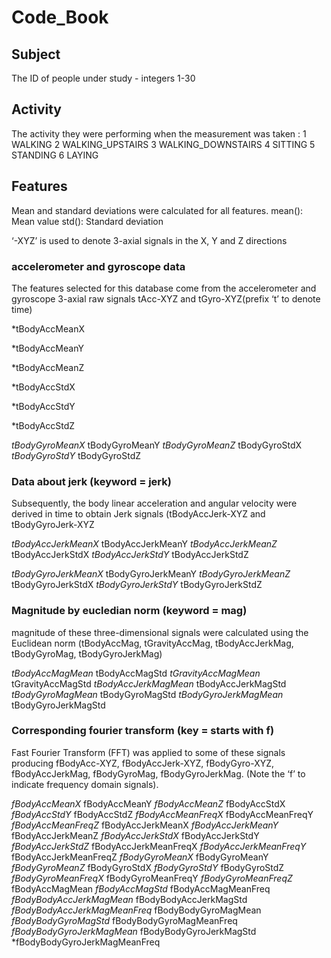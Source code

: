 # Code_Book

## Subject

The ID of people under study - integers 1-30

## Activity

The activity they were performing when the measurement was taken :
1 WALKING
2 WALKING_UPSTAIRS
3 WALKING_DOWNSTAIRS
4 SITTING
5 STANDING
6 LAYING

##  Features

Mean and standard deviations were calculated for all features.
mean(): Mean value
std(): Standard deviation


'-XYZ' is used to denote 3-axial signals in the X, Y and Z directions

### accelerometer and gyroscope data 

The features selected for this database come from the accelerometer and gyroscope 3-axial raw signals tAcc-XYZ and tGyro-XYZ(prefix 't' to denote time) 

*tBodyAccMeanX

*tBodyAccMeanY

*tBodyAccMeanZ

*tBodyAccStdX

*tBodyAccStdY

*tBodyAccStdZ

*tBodyGyroMeanX
*tBodyGyroMeanY
*tBodyGyroMeanZ
*tBodyGyroStdX
*tBodyGyroStdY
*tBodyGyroStdZ

### Data about jerk (keyword = jerk)

Subsequently, the body linear acceleration and angular velocity were derived in time to obtain Jerk signals (tBodyAccJerk-XYZ and tBodyGyroJerk-XYZ

*tBodyAccJerkMeanX
*tBodyAccJerkMeanY
*tBodyAccJerkMeanZ
*tBodyAccJerkStdX
*tBodyAccJerkStdY
*tBodyAccJerkStdZ

*tBodyGyroJerkMeanX
*tBodyGyroJerkMeanY
*tBodyGyroJerkMeanZ
*tBodyGyroJerkStdX
*tBodyGyroJerkStdY
*tBodyGyroJerkStdZ


### Magnitude by eucledian norm (keyword = mag)

magnitude of these three-dimensional signals were calculated using the Euclidean norm (tBodyAccMag, tGravityAccMag, tBodyAccJerkMag, tBodyGyroMag, tBodyGyroJerkMag)


*tBodyAccMagMean
*tBodyAccMagStd
*tGravityAccMagMean
*tGravityAccMagStd
*tBodyAccJerkMagMean
*tBodyAccJerkMagStd
*tBodyGyroMagMean
*tBodyGyroMagStd
*tBodyGyroJerkMagMean
*tBodyGyroJerkMagStd

### Corresponding fourier transform (key = starts with f)

Fast Fourier Transform (FFT) was applied to some of these signals producing fBodyAcc-XYZ, fBodyAccJerk-XYZ, fBodyGyro-XYZ, fBodyAccJerkMag, fBodyGyroMag, fBodyGyroJerkMag. (Note the 'f' to indicate frequency domain signals). 

*fBodyAccMeanX
*fBodyAccMeanY
*fBodyAccMeanZ
*fBodyAccStdX
*fBodyAccStdY
*fBodyAccStdZ
*fBodyAccMeanFreqX
*fBodyAccMeanFreqY
*fBodyAccMeanFreqZ
*fBodyAccJerkMeanX
*fBodyAccJerkMeanY
*fBodyAccJerkMeanZ
*fBodyAccJerkStdX
*fBodyAccJerkStdY
*fBodyAccJerkStdZ
*fBodyAccJerkMeanFreqX
*fBodyAccJerkMeanFreqY
*fBodyAccJerkMeanFreqZ
*fBodyGyroMeanX
*fBodyGyroMeanY
*fBodyGyroMeanZ
*fBodyGyroStdX
*fBodyGyroStdY
*fBodyGyroStdZ
*fBodyGyroMeanFreqX
*fBodyGyroMeanFreqY
*fBodyGyroMeanFreqZ
*fBodyAccMagMean
*fBodyAccMagStd
*fBodyAccMagMeanFreq
*fBodyBodyAccJerkMagMean
*fBodyBodyAccJerkMagStd
*fBodyBodyAccJerkMagMeanFreq
*fBodyBodyGyroMagMean
*fBodyBodyGyroMagStd
*fBodyBodyGyroMagMeanFreq
*fBodyBodyGyroJerkMagMean
*fBodyBodyGyroJerkMagStd
*fBodyBodyGyroJerkMagMeanFreq